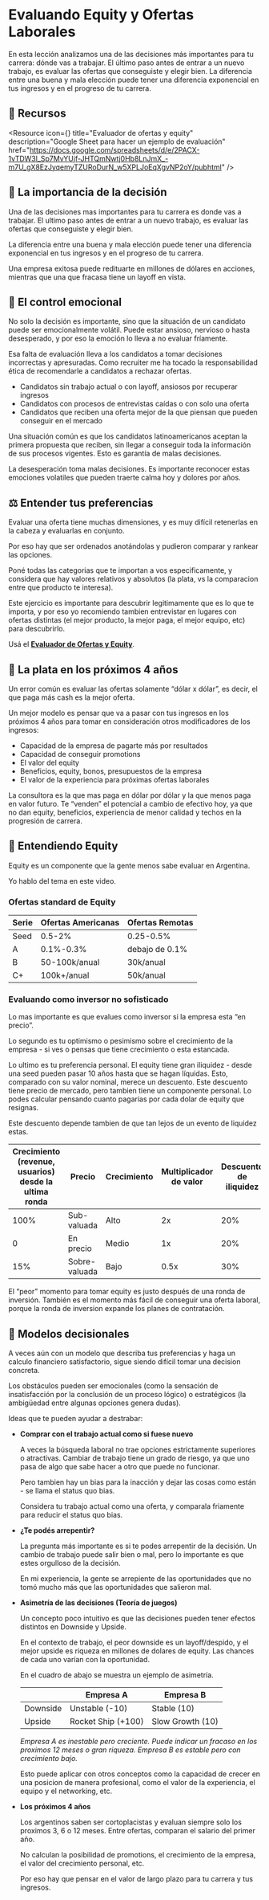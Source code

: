 
# Evaluando Equity y Ofertas Laborales

En esta lección analizamos una de las decisiones más importantes para tu carrera: dónde vas a trabajar. El último paso antes de entrar a un nuevo trabajo, es evaluar las ofertas que conseguiste y elegir bien. La diferencia entre una buena y mala elección puede tener una diferencia exponencial en tus ingresos y en el progreso de tu carrera.

<IREmbed src="https://www.youtube.com/embed/2wqvA9fh6Fw?si=HfeJmAnfz1uhNqJd"/>

## 🔗 Recursos

<Resource
icon={<LinkIcon className="color-4"/>}
title="Evaluador de ofertas y equity"
description="Google Sheet para hacer un ejemplo de evaluación"
href="https://docs.google.com/spreadsheets/d/e/2PACX-1vTDW3l_Sp7MvYUjf-JHTQmNwtj0Hb8LnJmX_-m7U_gX8EzJyqemyTZURoDurN_w5XPLJoEqXgvNP2oY/pubhtml"
/>

## 🏦 La importancia de la decisión

Una de las decisiones mas importantes para tu carrera es donde vas a trabajar. El ultimo paso antes de entrar a un nuevo trabajo, es evaluar las ofertas que conseguiste y elegir bien.

La diferencia entre una buena y mala elección puede tener una diferencia exponencial en tus ingresos y en el progreso de tu carrera.

Una empresa exitosa puede redituarte en millones de dólares en acciones, mientras que una que fracasa tiene un layoff en vista.


## 💓 El control emocional

No solo la decisión es importante, sino que la situación de un candidato puede ser emocionalmente volátil. Puede estar ansioso, nervioso o hasta desesperado, y por eso la emoción lo lleva a no evaluar fríamente.

Esa falta de evaluación lleva a los candidatos a tomar decisiones incorrectas y apresuradas. Como recruiter me ha tocado la responsabilidad ética de recomendarle a candidatos a rechazar ofertas.

- Candidatos sin trabajo actual o con layoff, ansiosos por recuperar ingresos
- Candidatos con procesos de entrevistas caídas o con solo una oferta
- Candidatos que reciben una oferta mejor de la que piensan que pueden conseguir en el mercado

<Callout emoji="💡">
Una situación común es que los candidatos latinoamericanos aceptan la primera propuesta que reciben, sin llegar a conseguir toda la información de sus procesos vigentes. Esto es garantía de malas decisiones.
</Callout>

La desesperación toma malas decisiones. Es importante reconocer estas emociones volatiles que pueden traerte calma hoy y dolores por años.

## ⚖️ Entender tus preferencias

Evaluar una oferta tiene muchas dimensiones, y es muy difícil retenerlas en la cabeza y evaluarlas en conjunto.

Por eso hay que ser ordenados anotándolas y pudieron comparar y rankear las opciones.

Poné todas las categorias que te importan a vos especificamente, y considera que hay valores relativos y absolutos (la plata, vs la comparacion entre que producto te interesa).

Este ejercicio es importante para descubrir legitimamente que es lo que te importa, y por eso yo recomiendo tambien entrevistar en lugares con ofertas distintas (el mejor producto, la mejor paga, el mejor equipo, etc) para descubrirlo.

Usá el [**Evaluador de Ofertas y Equity**](https://docs.google.com/spreadsheets/d/e/2PACX-1vTDW3l_Sp7MvYUjf-JHTQmNwtj0Hb8LnJmX_-m7U_gX8EzJyqemyTZURoDurN_w5XPLJoEqXgvNP2oY/pubhtml).

## 🤑 La plata en los próximos 4 años

Un error común es evaluar las ofertas solamente “dólar x dólar”, es decir, el que paga más cash es la mejor oferta.

Un mejor modelo es pensar que va a pasar con tus ingresos en los próximos 4 años para tomar en consideración otros modificadores de los ingresos:

- Capacidad de la empresa de pagarte más por resultados
- Capacidad de conseguir promotions
- El valor del equity
- Beneficios, equity, bonos, presupuestos de la empresa
- El valor de la experiencia para próximas ofertas laborales

La consultora es la que mas paga en dólar por dólar y la que menos paga en valor futuro. Te “venden” el potencial a cambio de efectivo hoy, ya que no dan equity, beneficios, experiencia de menor calidad y techos en la progresión de carrera.


## 🏦 Entendiendo Equity

Equity es un componente que la gente menos sabe evaluar en Argentina.

Yo hablo del tema en este video.

<IREmbed src="https://www.youtube.com/embed/orj8SsvVv6w?si=kFGBpmYuE-noUis_"/>

### Ofertas standard de Equity

| **Serie** | **Ofertas Americanas** | Ofertas Remotas |
| --- | --- | --- |
| Seed | 0.5-2% | 0.25-0.5% |
| A | 0.1%-0.3% | debajo de 0.1% |
| B | 50-100k/anual | 30k/anual |
| C+ | 100k+/anual | 50k/anual |

### Evaluando como inversor no sofisticado

Lo mas importante es que evalues como inversor si la empresa esta “en precio”.

Lo segundo es tu optimismo o pesimismo sobre el crecimiento de la empresa - si ves o pensas que tiene crecimiento o esta estancada.

Lo ultimo es tu preferencia personal. El equity tiene gran iliquidez - desde una seed pueden pasar 10 años hasta que se hagan líquidas. Esto, comparado con su valor nominal, merece un descuento. Este descuento tiene precio de mercado, pero tambien tiene un componente personal. Lo podes calcular pensando cuanto pagarías por cada dolar de equity que resignas.

Este descuento depende tambien de que tan lejos de un evento de liquidez estas.

| Crecimiento (revenue, usuarios) desde la ultima ronda | Precio | Crecimiento | Multiplicador de valor | Descuento de iliquidez |
| --- | --- | --- | --- | --- |
| 100% | Sub-valuada | Alto | 2x | 20% |
| 0 | En precio | Medio | 1x | 20% |
| 15% | Sobre-valuada | Bajo | 0.5x | 30% |

<Callout emoji="💡">
El “peor” momento para tomar equity es justo después de una ronda de inversión. También es el momento más fácil de conseguir una oferta laboral, porque la ronda de inversion expande los planes de contratación.
</Callout>

## 🧮 Modelos decisionales

A veces aún con un modelo que describa tus preferencias y haga un calculo financiero satisfactorio, sigue siendo difícil tomar una decision concreta.

Los obstáculos pueden ser emocionales (como la sensación de insatisfacción por la conclusión de un proceso lógico) o estratégicos (la ambigüedad entre algunas opciones genera dudas).

Ideas que te pueden ayudar a destrabar:

- **Comprar con el trabajo actual como si fuese nuevo**

    A veces la búsqueda laboral no trae opciones estrictamente superiores o atractivas. Cambiar de trabajo tiene un grado de riesgo, ya que uno pasa de algo que sabe hacer a otro que puede no funcionar.

    Pero tambien hay un bias para la inacción y dejar las cosas como están - se llama el status quo bias.

    Considera tu trabajo actual como una oferta, y comparala friamente para reducir el status quo bias.

- **¿Te podés arrepentir?**

    La pregunta más importante es si te podes arrepentir de la decisión. Un cambio de trabajo puede salir bien o mal, pero lo importante es que estes orgulloso de la decisión.

    En mi experiencia, la gente se arrepiente de las oportunidades que no tomó mucho más que las oportunidades que salieron mal.

- **Asimetría de las decisiones (Teoría de juegos)**

    Un concepto poco intuitivo es que las decisiones pueden tener efectos distintos en Downside y Upside.

    En el contexto de trabajo, el peor downside es un layoff/despido, y el mejor upside es riqueza en millones de dolares de equity. Las chances de cada uno varían con la oportunidad.

    En el cuadro de abajo se muestra un ejemplo de asimetría.

    |  | Empresa A | Empresa B |
    | --- | --- | --- |
    | Downside | Unstable (-10) | Stable (10) |
    | Upside | Rocket Ship (+100) | Slow Growth (10) |

    *Empresa A es inestable pero creciente. Puede indicar un fracaso en los proximos 12 meses o gran riqueza. Empresa B es estable pero con crecimiento bajo.*

    Esto puede aplicar con otros conceptos como la capacidad de crecer en una posicion de manera profesional, como el valor de la experiencia, el equipo y el networking, etc.

- **Los próximos 4 años**

    Los argentinos saben ser cortoplacistas y evaluan siempre solo los proximos 3, 6 o 12 meses. Entre ofertas, comparan el salario del primer año.

    No calculan la posibilidad de promotions, el crecimiento de la empresa, el valor del crecimiento personal, etc.

    Por eso hay que pensar en el valor de largo plazo para tu carrera y tus ingresos.
